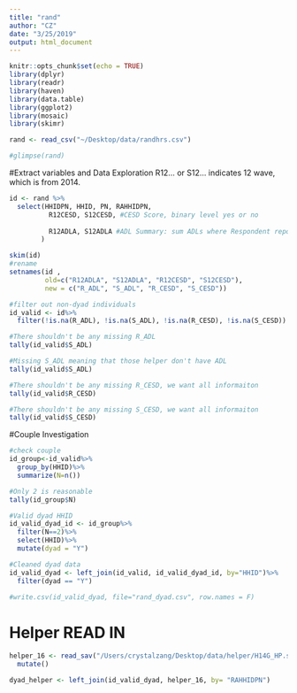 ```yaml
---
title: "rand"
author: "CZ"
date: "3/25/2019"
output: html_document
---
```


```r
knitr::opts_chunk$set(echo = TRUE)
library(dplyr)
library(readr)
library(haven)
library(data.table)
library(ggplot2)
library(mosaic)
library(skimr)
```

```r
rand <- read_csv("~/Desktop/data/randhrs.csv")

#glimpse(rand)
```


#Extract variables and Data Exploration
R12... or S12... indicates 12 wave, which is from 2014. 
```r
id <- rand %>%
  select(HHIDPN, HHID, PN, RAHHIDPN,
          R12CESD, S12CESD, #CESD Score, binary level yes or no
         
          R12ADLA, S12ADLA #ADL Summary: sum ADLs where Respondent reports any difficulty
        )

skim(id)
#rename
setnames(id ,
         old=c("R12ADLA", "S12ADLA", "R12CESD", "S12CESD"),
         new = c("R_ADL", "S_ADL", "R_CESD", "S_CESD"))

#filter out non-dyad individuals
id_valid <- id%>%
  filter(!is.na(R_ADL), !is.na(S_ADL), !is.na(R_CESD), !is.na(S_CESD))

#There shouldn't be any missing R_ADL
tally(id_valid$S_ADL)

#Missing S_ADL meaning that those helper don't have ADL
tally(id_valid$S_ADL)

#There shouldn't be any missing R_CESD, we want all informaiton
tally(id_valid$R_CESD)

#There shouldn't be any missing S_CESD, we want all informaiton
tally(id_valid$S_CESD)
```

#Couple Investigation
```r
#check couple
id_group<-id_valid%>%
  group_by(HHID)%>%
  summarize(N=n())

#Only 2 is reasonable
tally(id_group$N)

#Valid dyad HHID 
id_valid_dyad_id <- id_group%>%
  filter(N==2)%>%
  select(HHID)%>%
  mutate(dyad = "Y")

#Cleaned dyad data
id_valid_dyad <- left_join(id_valid, id_valid_dyad_id, by="HHID")%>%
  filter(dyad == "Y")

#write.csv(id_valid_dyad, file="rand_dyad.csv", row.names = F)
```

# Helper READ IN
```r
helper_16 <- read_sav("/Users/crystalzang/Desktop/data/helper/H14G_HP.sav", encoding = NULL, user_na = FALSE)%>%
  mutate()

```


```r
dyad_helper <- left_join(id_valid_dyad, helper_16, by= "RAHHIDPN")
```






